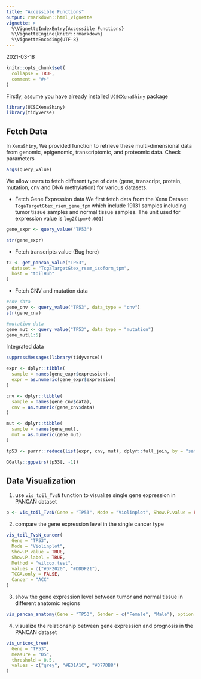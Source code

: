 ```yaml
---
title: "Accessible Functions"
output: rmarkdown::html_vignette
vignette: >
  %\VignetteIndexEntry{Accessible Functions}
  %\VignetteEngine{knitr::rmarkdown}
  %\VignetteEncoding{UTF-8}
---
```

2021-03-18

```r
knitr::opts_chunk$set(
  collapse = TRUE,
  comment = "#>"
)
```
Firstly, assume you have already installed `UCSCXenaShiny` package
```r
library(UCSCXenaShiny)
library(tidyverse)
```
## Fetch Data
In `XenaShiny`, We provided function to retrieve these multi-dimensional data from genomic, epigenomic, transcriptomic, and proteomic data.
Check parameters 
```r
args(query_value)
```
We allow users to fetch different type of data (gene, transcript, protein, mutation, cnv and DNA methylation) for various datasets.

- Fetch Gene Expression data 
We first fetch data from the Xena Dataset `TcgaTargetGtex_rsem_gene_tpm` which include 19131 samples including tumor tissue samples and normal tissue samples. The unit used for expression value is `log2(tpm+0.001)`
```r
gene_expr <- query_value("TP53")
```
```r
str(gene_expr)
```

- Fetch transcripts value (Bug here)
```r
t2 <- get_pancan_value("TP53",
  dataset = "TcgaTargetGtex_rsem_isoform_tpm",
  host = "toilHub"
)
```
- Fetch CNV and mutation data
```r
#cnv data
gene_cnv <- query_value("TP53", data_type = "cnv")
str(gene_cnv)
```
```r
#mutation data
gene_mut <- query_value("TP53", data_type = "mutation")
gene_mut[1:5]
```
Integrated data
```r
suppressMessages(library(tidyverse))

expr <- dplyr::tibble(
  sample = names(gene_expr$expression),
  expr = as.numeric(gene_expr$expression)
)

cnv <- dplyr::tibble(
  sample = names(gene_cnv$data),
  cnv = as.numeric(gene_cnv$data)
)

mut <- dplyr::tibble(
  sample = names(gene_mut),
  mut = as.numeric(gene_mut)
)

tp53 <- purrr::reduce(list(expr, cnv, mut), dplyr::full_join, by = "sample")

GGally::ggpairs(tp53[, -1])
```

## Data Visualization

1. use `vis_toil_TvsN` function to visualize single gene expression in PANCAN dataset
```r
p <- vis_toil_TvsN(Gene = "TP53", Mode = "Violinplot", Show.P.value = FALSE, Show.P.label = FALSE)
```

2. compare the gene expression level in the single cancer type
```r
vis_toil_TvsN_cancer(
  Gene = "TP53",
  Mode = "Violinplot",
  Show.P.value = TRUE,
  Show.P.label = TRUE,
  Method = "wilcox.test",
  values = c("#DF2020", "#DDDF21"),
  TCGA.only = FALSE,
  Cancer = "ACC"
)
```
3. show the gene expression level between tumor and normal tissue in different anatomic regions
```r
vis_pancan_anatomy(Gene = "TP53", Gender = c("Female", "Male"), option = "D")
```
4. visualize the relationship between gene expression and prognosis in the PANCAN dataset
```r
vis_unicox_tree(
  Gene = "TP53",
  measure = "OS",
  threshold = 0.5,
  values = c("grey", "#E31A1C", "#377DB8")
)
```

